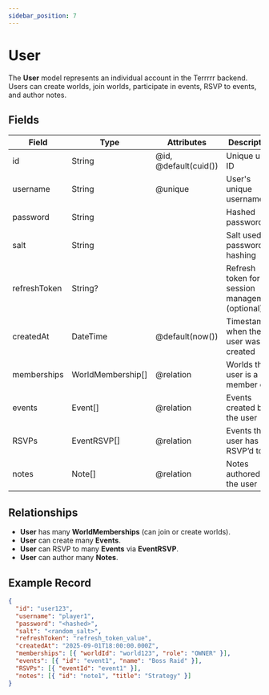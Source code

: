 ```yaml
---
sidebar_position: 7
---
```


# User

The **User** model represents an individual account in the Terrrrr backend. Users can create worlds, join worlds, participate in events, RSVP to events, and author notes.

## Fields

<table>
  <thead>
    <tr>
      <th>Field</th>
      <th>Type</th>
      <th>Attributes</th>
      <th>Description</th>
    </tr>
  </thead>
  <tbody>
    <tr>
      <td>id</td>
      <td>String</td>
      <td>@id, @default(cuid())</td>
      <td>Unique user ID</td>
    </tr>
    <tr>
      <td>username</td>
      <td>String</td>
      <td>@unique</td>
      <td>User's unique username</td>
    </tr>
    <tr>
      <td>password</td>
      <td>String</td>
      <td></td>
      <td>Hashed password</td>
    </tr>
    <tr>
      <td>salt</td>
      <td>String</td>
      <td></td>
      <td>Salt used for password hashing</td>
    </tr>
    <tr>
      <td>refreshToken</td>
      <td>String?</td>
      <td></td>
      <td>Refresh token for session management (optional)</td>
    </tr>
    <tr>
      <td>createdAt</td>
      <td>DateTime</td>
      <td>@default(now())</td>
      <td>Timestamp when the user was created</td>
    </tr>
    <tr>
      <td>memberships</td>
      <td>WorldMembership[]</td>
      <td>@relation</td>
      <td>Worlds the user is a member of</td>
    </tr>
    <tr>
      <td>events</td>
      <td>Event[]</td>
      <td>@relation</td>
      <td>Events created by the user</td>
    </tr>
    <tr>
      <td>RSVPs</td>
      <td>EventRSVP[]</td>
      <td>@relation</td>
      <td>Events the user has RSVP’d to</td>
    </tr>
    <tr>
      <td>notes</td>
      <td>Note[]</td>
      <td>@relation</td>
      <td>Notes authored by the user</td>
    </tr>
  </tbody>
</table>

## Relationships

- **User** has many **WorldMemberships** (can join or create worlds).
- **User** can create many **Events**.
- **User** can RSVP to many **Events** via **EventRSVP**.
- **User** can author many **Notes**.

## Example Record

```json
{
  "id": "user123",
  "username": "player1",
  "password": "<hashed>",
  "salt": "<random_salt>",
  "refreshToken": "refresh_token_value",
  "createdAt": "2025-09-01T18:00:00.000Z",
  "memberships": [{ "worldId": "world123", "role": "OWNER" }],
  "events": [{ "id": "event1", "name": "Boss Raid" }],
  "RSVPs": [{ "eventId": "event1" }],
  "notes": [{ "id": "note1", "title": "Strategy" }]
}
```
